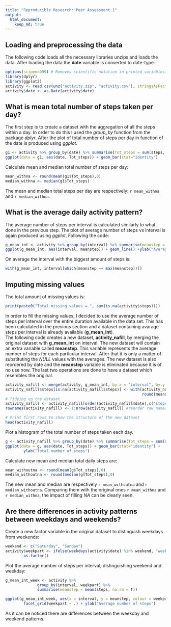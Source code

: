 ```yaml
---
title: "Reproducible Research: Peer Assessment 1"
output: 
  html_document:
    keep_md: true
---
```



## Loading and preprocessing the data
The following code loads all the necessary libraries unzips and loads the data.
After loading the data the **date** variable is converted to date-type.

```r
options(scipen=999) # Removes scientific notation in printed variables. Useful for later.
library(dplyr)
library(ggplot2)
activity <- read.csv(unz("activity.zip", "activity.csv"), stringsAsFactors = F)
activity$date <- as.Date(activity$date)
```

## What is mean total number of steps taken per day?
The first step is to create a dataset with the aggregation of 
all the steps within a day. In order to do this I used the *group_by* function
from the package *dplyr*. After the plot of total number of steps per day in function
of the date is produced using *ggplot*.

```r
g1 <- activity %>% group_by(date) %>% summarise(Tot_steps = sum(steps, na.rm = T))
ggplot(data = g1, aes(date, Tot_steps)) + geom_bar(stat="identity")
```

Calculate mean and median total number of steps per day:
```r
mean_withna <- round(mean(g1$Tot_steps),0)
median_withna <- median(g1$Tot_steps)
```
The mean and median total steps per day are respectively: `r mean_withna` and `r median_withna`.

## What is the average daily activity pattern?
The average number of steps per interval is calculated similarly to what done in the previous step. The plot of average number of steps vs interval is again produced using *ggplot*. Following the code:

```r
g_mean_int <- activity %>% group_by(interval) %>% summarise(meanstep = mean(steps, na.rm = T))
ggplot(g_mean_int, aes(interval, meanstep)) + geom_line() +ylab("Average number of steps")
```

On average the interval with the biggest amount of steps is:

```r
with(g_mean_int, interval[which(meanstep == max(meanstep))]) 
```

## Imputing missing values
The total amount of missing values is:

```r
print(paste0("Total missing values = ", sum(is.na(activity$steps))))
```

In order to fill the missing values, I decided to use the average number of steps per interval over the entire duration available in the data set. This has been calculated in the previous
section and a dataset containing avarage steps per interval is already available (**g_mean_int**).  
The following code creates a new dataset, **activity_nafill**, by merging the original dataset with **g_mean_int** on interval. The new dataset will contain an extra variable called **meanstep**. This variable represents the average number of steps for each particular interval.
After that it is only a matter of substituting the *NULL* values with the averages.
The new dataset is also reordered by date and the **meanstep** variable is eliminated because 
it is of no use now. The last two operations are done to have a dataset which resembles the original.

```r
activity_nafill <- merge(activity, g_mean_int, by.x = "interval", by.y = "interval", all.x = T)
activity_nafill$steps[is.na(activity_nafill$steps)] <- with(activity_nafill,
                                                            round(meanstep[is.na(steps)],0))
# Tidying up the dataset
activity_nafill <- activity_nafill[order(activity_nafill$date),c("steps", "date", "interval")]
rownames(activity_nafill) <- 1:nrow(activity_nafill) #reorder row names

# Print first rows to show the structure of the new dataset
head(activity_nafill)
```

Plot a histogram of the total number of steps taken each day.

```r
g <- activity_nafill %>% group_by(date) %>% summarise(Tot_steps = sum(steps, na.rm = T))
ggplot(data = g, aes(date, Tot_steps)) + geom_bar(stat="identity") + 
        ylab("Total number of steps")
```

Calculate new mean and median total daily steps are:
```r
mean_withoutna <- round(mean(g$Tot_steps),0)
median_withoutna <- round(median(g$Tot_steps),0)
```
The new mean and median are respectively `r mean_withoutna` and `r median_withoutna`. Comparing
them with the original ones `r mean_withna` and `r median_withna`, the impact of filling *NA* can be clearly seen.

## Are there differences in activity patterns between weekdays and weekends?
Create a new factor variable in the original dataset to distinguish weekdays from weekends:

```r
weekend <- c("Saturday", "Sunday")
activity$weekpart <- ifelse(weekdays(activity$date) %in% weekend, "weekend", "weekday") %>%
        as.factor()
```

Plot the average number of steps per interval, distinguishing weekend and weekday:

```r
g_mean_int_week <- activity %>% 
              group_by(interval, weekpart) %>% 
              summarise(meanstep = mean(steps, na.rm = T))

ggplot(g_mean_int_week, aes(x = interval, y = meanstep, colour = weekpart)) + geom_line() +
        facet_grid(weekpart ~ .) + ylab("Average number of steps")
```

As it can be noticed there are differences between the weekday and weekend patterns.